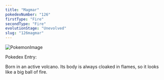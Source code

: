 ```yaml
---
title: "Magmar"
pokedexNumber: "126"
firstType: "Fire"
secondType: "Fire"
evolutionStage: "Unevolved"
slug: "126magmar"
---
```


![PokemonImage](https://archives.bulbagarden.net/media/upload/thumb/7/72/0126Magmar.png/140px-0126Magmar.png)

Pokedex Entry:

Born in an active volcano. Its body is always cloaked in flames, so it looks like a big ball of fire.
